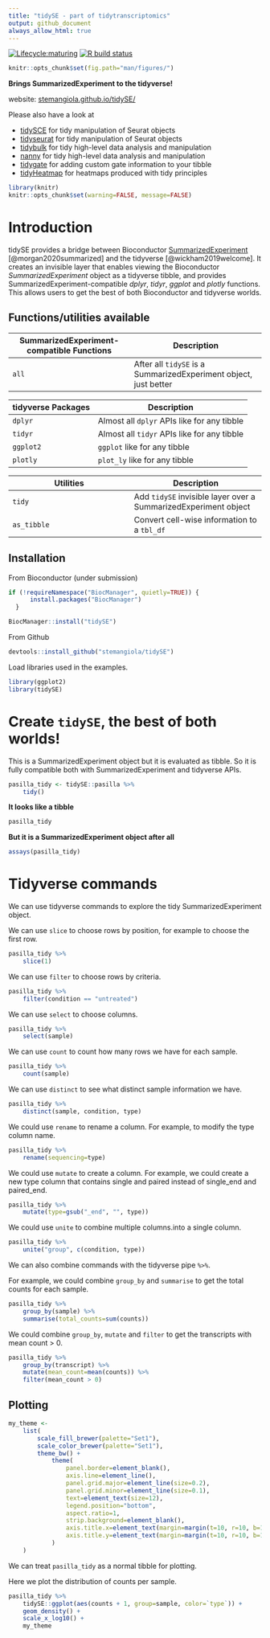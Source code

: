 ```yaml
---
title: "tidySE - part of tidytranscriptomics"
output: github_document
always_allow_html: true
---
```


<!-- badges: start -->
[![Lifecycle:maturing](https://img.shields.io/badge/lifecycle-maturing-blue.svg)](https://www.tidyverse.org/lifecycle/#maturing) [![R build status](https://github.com/stemangiola/tidySE/workflows/R-CMD-check-bioc/badge.svg)](https://github.com/stemangiola/tidySE/actions)
<!-- badges: end -->

```r
knitr::opts_chunk$set(fig.path="man/figures/")
```
**Brings SummarizedExperiment to the tidyverse!** 

website: [stemangiola.github.io/tidySE/](https://stemangiola.github.io/tidySE/)

Please also have a look at

- [tidySCE](https://stemangiola.github.io/tidySCE/) for tidy manipulation of Seurat objects
- [tidyseurat](https://stemangiola.github.io/tidyseurat/) for tidy manipulation of Seurat objects
- [tidybulk](https://stemangiola.github.io/tidybulk/) for tidy high-level data analysis and manipulation 
- [nanny](https://github.com/stemangiola/nanny) for tidy high-level data analysis and manipulation 
- [tidygate](https://github.com/stemangiola/tidygate) for adding custom gate information to your tibble 
- [tidyHeatmap](https://stemangiola.github.io/tidyHeatmap/) for heatmaps produced with tidy principles


```r
library(knitr)
knitr::opts_chunk$set(warning=FALSE, message=FALSE)
```

# Introduction

tidySE provides a bridge between Bioconductor [SummarizedExperiment](https://bioconductor.org/packages/release/bioc/html/SummarizedExperiment.html) [@morgan2020summarized] and the tidyverse [@wickham2019welcome]. It creates an invisible layer that enables viewing the
Bioconductor *SummarizedExperiment* object as a tidyverse tibble, and provides SummarizedExperiment-compatible *dplyr*, *tidyr*, *ggplot* and *plotly* functions. This allows users to get the best of both Bioconductor and tidyverse worlds.


## Functions/utilities available

SummarizedExperiment-compatible Functions | Description
------------ | -------------
`all` | After all `tidySE` is a SummarizedExperiment object, just better

tidyverse Packages | Description
------------ | -------------
`dplyr` | Almost all `dplyr` APIs like for any tibble
`tidyr` | Almost all `tidyr` APIs like for any tibble
`ggplot2` | `ggplot` like for any tibble
`plotly` | `plot_ly` like for any tibble

Utilities | Description
------------ | -------------
`tidy` | Add `tidySE` invisible layer over a SummarizedExperiment object
`as_tibble` | Convert cell-wise information to a `tbl_df`

## Installation
From Bioconductor (under submission)

```r
if (!requireNamespace("BiocManager", quietly=TRUE)) {
      install.packages("BiocManager")
  }

BiocManager::install("tidySE")
```

From Github
```r
devtools::install_github("stemangiola/tidySE")
```

Load libraries used in the examples.

```r
library(ggplot2)
library(tidySE)
```


# Create `tidySE`, the best of both worlds!

This is a SummarizedExperiment object but it is evaluated as tibble. So it is fully compatible both with SummarizedExperiment and tidyverse APIs. 

```r
pasilla_tidy <- tidySE::pasilla %>%
    tidy()
```

**It looks like a tibble**

```r
pasilla_tidy
```

**But it is a SummarizedExperiment object after all**

```r
assays(pasilla_tidy)
```


# Tidyverse commands

We can use tidyverse commands to explore the tidy SummarizedExperiment object.

We can use `slice` to choose rows by position, for example to choose the first row.

```r
pasilla_tidy %>%
    slice(1)
```

We can use `filter` to choose rows by criteria.

```r
pasilla_tidy %>%
    filter(condition == "untreated")
```

We can use `select` to choose columns.

```r
pasilla_tidy %>%
    select(sample)
```

We can use `count` to count how many rows we have for each sample.

```r
pasilla_tidy %>%
    count(sample)
```

We can use `distinct` to see what distinct sample information we have.

```r
pasilla_tidy %>%
    distinct(sample, condition, type)
```

We could use `rename` to rename a column. For example, to modify the type column name.

```r
pasilla_tidy %>%
    rename(sequencing=type)
```

We could use `mutate` to create a column. For example, we could create a new type column that contains single
and paired instead of single_end and paired_end.

```r
pasilla_tidy %>%
    mutate(type=gsub("_end", "", type))
```

We could use `unite` to combine multiple columns.into a single column.

```r
pasilla_tidy %>%
    unite("group", c(condition, type))
```

We can also combine commands with the tidyverse pipe `%>%`.

For example, we could combine `group_by` and `summarise` to get the total counts for each sample.

```r
pasilla_tidy %>%
    group_by(sample) %>%
    summarise(total_counts=sum(counts))
```

We could combine `group_by`, `mutate` and `filter` to get the transcripts with mean count > 0.

```r
pasilla_tidy %>%
    group_by(transcript) %>%
    mutate(mean_count=mean(counts)) %>%
    filter(mean_count > 0)
```


## Plotting

```r
my_theme <-
    list(
        scale_fill_brewer(palette="Set1"),
        scale_color_brewer(palette="Set1"),
        theme_bw() +
            theme(
                panel.border=element_blank(),
                axis.line=element_line(),
                panel.grid.major=element_line(size=0.2),
                panel.grid.minor=element_line(size=0.1),
                text=element_text(size=12),
                legend.position="bottom",
                aspect.ratio=1,
                strip.background=element_blank(),
                axis.title.x=element_text(margin=margin(t=10, r=10, b=10, l=10)),
                axis.title.y=element_text(margin=margin(t=10, r=10, b=10, l=10))
            )
    )
```

We can treat `pasilla_tidy` as a normal tibble for plotting. 

Here we plot the distribution of counts per sample.

```r
pasilla_tidy %>%
    tidySE::ggplot(aes(counts + 1, group=sample, color=`type`)) +
    geom_density() +
    scale_x_log10() +
    my_theme
```
